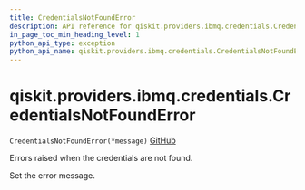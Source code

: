 ```yaml
---
title: CredentialsNotFoundError
description: API reference for qiskit.providers.ibmq.credentials.CredentialsNotFoundError
in_page_toc_min_heading_level: 1
python_api_type: exception
python_api_name: qiskit.providers.ibmq.credentials.CredentialsNotFoundError
---
```


# qiskit.providers.ibmq.credentials.CredentialsNotFoundError

<span id="qiskit.providers.ibmq.credentials.CredentialsNotFoundError" />

`CredentialsNotFoundError(*message)` [GitHub](https://github.com/qiskit/qiskit-ibmq-provider/tree/stable/0.18/qiskit/providers/ibmq/credentials/exceptions.py "view source code")

Errors raised when the credentials are not found.

Set the error message.

